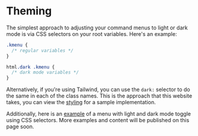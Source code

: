 
# Theming

The simplest approach to adjusting your command menus to light or dark mode is via CSS selectors on your root variables. Here's an example:

```css:cmdk.css
.kmenu {
  /* regular variables */
}

html.dark .kmenu {
  /* dark mode variables */
}
```

Alternatively, if you're using Tailwind, you can use the `dark:` selector to do the same in each of the class names. This is the approach that this website takes, you can view the [styling](https://github.com/harshhhdev/kmenu/blob/master/apps/web/app/cmdk.css) for a sample implementation.

Additionally, here is an [example](https://github.com/harshhhdev/kmenu/blob/master/apps/examples/app/examples/dark/page.tsx) of a menu with light and dark mode toggle using CSS selectors. More examples and content will be published on this page soon.
